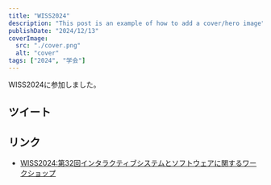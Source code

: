 ```yaml
---
title: "WISS2024"
description: "This post is an example of how to add a cover/hero image"
publishDate: "2024/12/13"
coverImage:
  src: "./cover.png"
  alt: "cover"
tags: ["2024", "学会"]
---
```


WISS2024に参加しました。

## ツイート

<Twitter url="https://x.com/dokudamichang/status/1867489453700419620" />

## リンク

- [WISS2024:第32回インタラクティブシステムとソフトウェアに関するワークショップ](https://www.wiss.org/WISS2024/)

